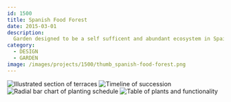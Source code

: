 ```yaml
---
id: 1500
title: Spanish Food Forest
date: 2015-03-01
description:
  Garden designed to be a self sufficent and abundant ecosystem in Spain
category:
  - DESIGN
  - GARDEN
image: /images/projects/1500/thumb_spanish-food-forest.png
---
```


![Illustrated section of terraces](/images/projects/1500/spanish-food-forest-01.png)
![Timeline of succession](/images/projects/1500/spanish-food-forest-02.png)
![Radial bar chart of planting schedule](/images/projects/1500/spanish-food-forest-03.png)
![Table of plants and functionality](/images/projects/1500/spanish-food-forest-04.png)
